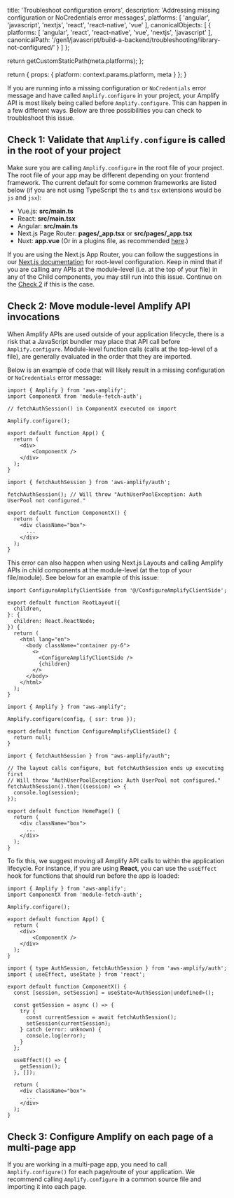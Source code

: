 
  title: 'Troubleshoot configuration errors',
  description: 'Addressing missing configuration or NoCredentials error messages',
  platforms: [
    'angular',
    'javascript',
    'nextjs',
    'react',
    'react-native',
    'vue'
  ],
  canonicalObjects: [
    {
      platforms: [
        'angular',
        'react',
        'react-native',
        'vue',
        'nextjs',
        'javascript'
      ],
      canonicalPath: '/gen1/javascript/build-a-backend/troubleshooting/library-not-configured/'
    }
  ]
};

  return getCustomStaticPath(meta.platforms);
};

  return {
    props: {
      platform: context.params.platform,
      meta
    }
  };
}

If you are running into a missing configuration or `NoCredentials` error message and have called `Amplify.configure` in your project, your Amplify API is most likely being called before `Amplify.configure`. This can happen in a few different ways. Below are three possibilities you can check to troubleshoot this issue.

## Check 1: Validate that `Amplify.configure` is called in the root of your project

Make sure you are calling `Amplify.configure` in the root file of your project. The root file of your app may be different depending on your frontend framework. The current default for some common frameworks are listed below (if you are not using TypeScript the `ts` and `tsx` extensions would be `js` and `jsx`):

* Vue.js: **src/main.ts**
* React: **src/main.tsx**
* Angular: **src/main.ts**
* Next.js Page Router: **pages/_app.tsx** or **src/pages/_app.tsx**
* Nuxt: **app.vue** (Or in a plugins file, as recommended [here](https://docs.amplify.aws/react/build-a-backend/server-side-rendering/nuxt/).)

<Callout>

If you are using the Next.js App Router, you can follow the suggestions in our [Next.js documentation](/gen1/[platform]/build-a-backend/server-side-rendering/nextjs/#configure-amplify-library-for-client-side-usage) for root-level configuration. Keep in mind that if you are calling any APIs at the module-level (i.e. at the top of your file) in any of the Child components, you may still run into this issue. Continue on the [Check 2](/gen1/[platform]/build-a-backend/troubleshooting/library-not-configured/#check-2-move-module-level-amplify-api-invocations) if this is the case.

</Callout>

## Check 2: Move module-level Amplify API invocations

When Amplify APIs are used outside of your application lifecycle, there is a risk that a JavaScript bundler may place that API call before `Amplify.configure`. Module-level function calls (calls at the top-level of a file), are generally evaluated in the order that they are imported.

Below is an example of code that will likely result in a missing configuration or `NoCredentials` error message:

```tsx title="index.ts"
import { Amplify } from 'aws-amplify';
import ComponentX from 'module-fetch-auth';

// fetchAuthSession() in ComponentX executed on import

Amplify.configure();

export default function App() {
  return (
    <div>
        <ComponentX />
    </div>
  );
}
```

```tsx title="module-fetch-auth.tsx"
import { fetchAuthSession } from 'aws-amplify/auth';

fetchAuthSession(); // Will throw "AuthUserPoolException: Auth UserPool not configured."

export default function ComponentX() {
  return (
    <div className="box">
      ...
    </div>
  );
}
```

This error can also happen when using Next.js Layouts and calling Amplify APIs in child components at the module-level (at the top of your file/module). See below for an example of this issue:

```tsx title="layout.tsx"
import ConfigureAmplifyClientSide from '@/ConfigureAmplifyClientSide';

export default function RootLayout({
  children,
}: {
  children: React.ReactNode;
}) {
  return (
    <html lang="en">
      <body className="container py-6">
        <>
          <ConfigureAmplifyClientSide />
          {children}
        </>
      </body>
    </html>
  );
}
```

```tsx title="ConfigureAmplifyClientSide.tsx"
import { Amplify } from "aws-amplify";

Amplify.configure(config, { ssr: true });

export default function ConfigureAmplifyClientSide() {
  return null;
}
```

```tsx title="page.tsx"
import { fetchAuthSession } from "aws-amplify/auth";

// The layout calls configure, but fetchAuthSession ends up executing first
// Will throw "AuthUserPoolException: Auth UserPool not configured."
fetchAuthSession().then((session) => {
  console.log(session);
});

export default function HomePage() {
  return (
    <div className="box">
      ...
    </div>
  );
}
```

To fix this, we suggest moving all Amplify API calls to within the application lifecycle. For instance, if you are using **React**, you can use the `useEffect` hook for functions that should run before the app is loaded:

```tsx title="index.ts"
import { Amplify } from 'aws-amplify';
import ComponentX from 'module-fetch-auth';

Amplify.configure();

export default function App() {
  return (
    <div>
        <ComponentX />
    </div>
  );
}
```

```tsx title="module-fetch-auth.tsx"
import { type AuthSession, fetchAuthSession } from 'aws-amplify/auth';
import { useEffect, useState } from 'react';

export default function ComponentX() {
  const [session, setSession] = useState<AuthSession|undefined>();

  const getSession = async () => {
    try {
      const currentSession = await fetchAuthSession();
      setSession(currentSession);
    } catch (error: unknown) {
      console.log(error);
    }
  };

  useEffect(() => {
    getSession();
  }, []);

  return (
    <div className="box">
      ...
    </div>
  );
}
```

## Check 3: Configure Amplify on each page of a multi-page app

If you are working in a multi-page app, you need to call `Amplify.configure()` for each page/route of your application. We recommend calling `Amplify.configure` in a common source file and importing it into each page.
